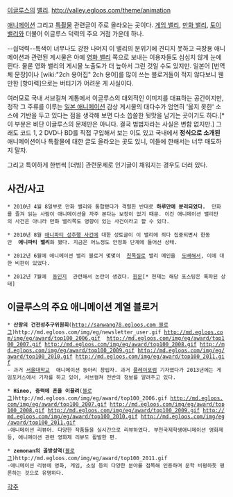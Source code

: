 [[이글루스]]의 [[밸리]]. [[http://valley.egloos.com/theme/animation]]

[[애니메이션]] 그리고 [[특촬물]] 관련글이 주로 올라오는 곳이다. [[게임 밸리]], [[만화 밸리]],  [[토이 밸리]]와 더불어 이글루스 덕력의 주요 거점 가운데 하나. 

--싑덕력--특색이 너무나도 강한 나머지 이 밸리의 분위기에 견디지 못하고 극장용 애니메이션과 관련된 게시물은 아예 [[영화 밸리]] 쪽으로 보내는 이용자들도 심심치 않게 눈에 띈다. 물론 영화 밸리의 게시물 노출도가 더 높아서 그런 것일 수도 있지만. 일본어 [번역체 문장]이나 [wiki:"2ch 용어집" 2ch 용어]를 많이 쓰는 블로거들이 적지 않다보니 웬만한 [항마력]으로는 버티기가 어려운 게 사실이다.

여러모로 국내 서브컬쳐 계통에서 이글루스의 대외적인 이미지를 대표하는 공간이지만, 정작 그 주류를 이루는 [[일본 애니메이션]] 감상 게시물의 대다수가 엄연히 '옳지 못한' 소스에 기반을 두고 있다는 점을 생각해 보면 다소 씁쓸한 뒷맛을 남기는 곳이기도 하다.[* 이 부분은 비단 이글루스의 문제만은 아니다. 결국 범법자라는 사실은 변함 없지만.] 그래도 코드 1, 2 DVD나 BD를 직접 구입해서 보는 이도 있고 국내에서 '''정식으로 소개된''' 애니메이션이나 특촬물에 대한 글도 올라오는 곳도 있니, 이들에 한해서는 너무 매도하지 말자.

그리고 특이하게 한번씩 [더빙] 관련문제로 인기글이 채워지는 경우도 더러 있다.

== 사건/사고 == 
 * 2010년 4월 8일부로 만화 밸리와 통합됐다가 격렬한 반대로 '''하루만에 분리되었다.'''  만화를 즐겨 읽는 사람이 애니메이션을 자주 본다는 보장이 없기 때문. 이건 애니메이션 밸리만의 사건은 아니라 만화 밸리쪽도 영향이 있는 사건이라고 할 수 있다.

 * 2010년 8월 [[애니파티 성추행 사건]]에 대한 성토글이 이 밸리에 죄다 집중되면서 한동안  '''애니파티 밸리'''화 됐다. 지금은 어느정도 안정화 단계에 들어선 상태.

 * 2012년 6월에 애니메이션 밸리 블로거 몇몇이  [[친목질]]로 밸리 메인을  [[도배]]해서, 이에 대한 비판이 있었다.

 * 2012년 7월에  [[동인지]]  관련해서 논란이 생겼다. [http://kwangwaul.egloos.com/5656432 원문][* 현재는 해당 포스팅은 폭파된 상태]

== 이글루스의 주요 애니메이션 계열 블로거 ==
 * '''산왕의 건전성추구위원회 '''([[http://sanwang78.egloos.com 블로그]])http://md.egloos.com/img/eg/newsletter_user.gif http://md.egloos.com/img/eg/award/top100_2006.gif  http://md.egloos.com/img/eg/award/top100_2007.gif http://md.egloos.com/img/eg/award/top100_2008.gif http://md.egloos.com/img/eg/award/top100_2009.gif http://md.egloos.com/img/eg/award/top100_2010.gif http://md.egloos.com/img/eg/award/top100_2011.gif
 - 과거 [[서울대학교]]  애니메이션 동아리 창립자. 과거 [[플레이포럼]] 기자였다가 2013년에는 게임포커스에서 기자를 하고 있어, 서브컬쳐 전반의 정보를 알려주고 있다.

 * '''Hineo, 중력에 혼을 이끌려'''([http://hineo.egloos.com 블로그])http://md.egloos.com/img/eg/award/top100_2006.gif http://md.egloos.com/img/eg/award/top100_2007.gif http://md.egloos.com/img/eg/award/top100_2008.gif http://md.egloos.com/img/eg/award/top100_2009.gif http://md.egloos.com/img/eg/award/top100_2010.gif http://md.egloos.com/img/eg/award/top100_2011.gif
 -애니메이션 리뷰어. 다양한 작품들을 실시간으로 리뷰하였다. 부천국제학생애니메이션 영화제등, 애니메이션 관련 영화제 리뷰도 활발한 편.

 * '''zemonan의 골방성역'''([http://zemonan.egloos.com/ 블로그])http://md.egloos.com/img/eg/award/top100_2011.gif
 -애니메이션 리뷰에 영화, 게임, 소설 등의 다양한 분야를 접목해 인용하며 문학 비평하듯 평론하는 것으로 유명하다.

[[각주]]
